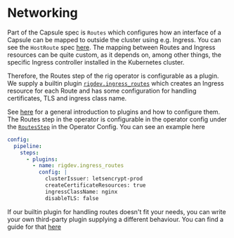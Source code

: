 # Networking

Part of the Capsule spec is `Routes` which configures how an interface of a Capsule can be mapped to outside the cluster using e.g. Ingress. You can see the `HostRoute` spec [here](/api/v1alpha2#hostroute).
The mapping between Routes and Ingress resources can be quite custom, as it depends on, among other things, the specific Ingress controller installed in the Kubernetes cluster.

Therefore, the Routes step of the rig operator is configurable as a plugin. We supply a builtin plugin [`rigdev.ingress_routes`](/operator-manual/plugins/builtin/ingress_routes) which creates an Ingress resource for each Route and has some configuration for handling certificates, TLS and ingress class name.

See [here](plugins) for a general introduction to plugins and how to configure them. The Routes step in the operator is configurable in the operator config under the [`RoutesStep`](/api/config/v1alpha1#routesstep) in the Operator Config. You can see an example here
```yaml
config:
  pipeline:
    steps:
      - plugins:
        - name: rigdev.ingress_routes
          config: |
            clusterIssuer: letsencrypt-prod
            createCertificateResources: true
            ingressClassName: nginx
            disableTLS: false
```



If our builtin plugin for handling routes doesn't fit your needs, you can write your own third-party plugin supplying a different behaviour. You can find a guide for that [here](/operator-manual/plugins/thirdparty)
